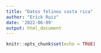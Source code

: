 ---
title: "Datos felinos costa rica"
author: "Erick Ruiz"
date: '2022-06-09'
output: html_document
---

```{r setup, include=FALSE}
knitr::opts_chunk$set(echo = TRUE)
```

```{r}

```

